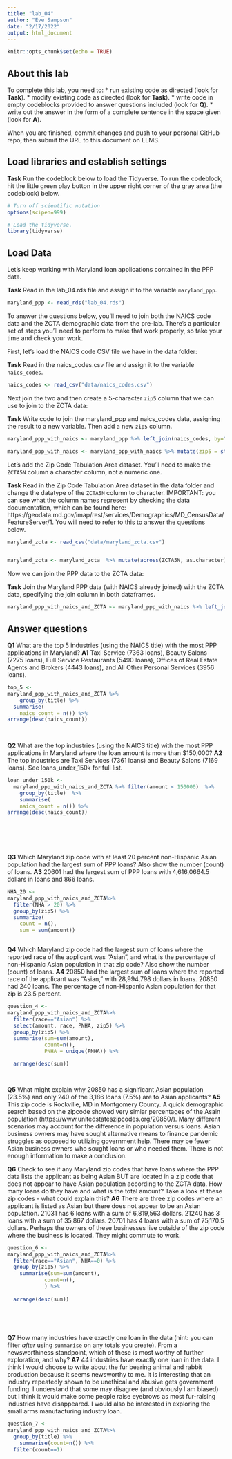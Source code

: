 ```yaml
---
title: "lab_04"
author: "Eve Sampson"
date: "2/17/2022"
output: html_document
---
```


```r
knitr::opts_chunk$set(echo = TRUE)
```

## About this lab

To complete this lab, you need to:
* run existing code as directed (look for **Task**).
* modify existing code as directed (look for **Task**).
* write code in empty codeblocks provided to answer questions included (look for **Q**).
* write out the answer in the form of a complete sentence in the space given (look for **A**).

When you are finished, commit changes and push to your personal GitHub repo, then submit the URL to this document on ELMS.

## Load libraries and establish settings

**Task** Run the codeblock below to load the Tidyverse. To run the codeblock, hit the little green play button in the upper right corner of the gray area (the codeblock) below.

```r
# Turn off scientific notation
options(scipen=999)

# Load the tidyverse.
library(tidyverse)
```

## Load Data

Let's keep working with Maryland loan applications contained in the PPP data.

**Task** Read in the lab_04.rds file and assign it to the variable `maryland_ppp`.

```r
maryland_ppp <- read_rds("lab_04.rds")
```

To answer the questions below, you'll need to join both the NAICS code data and the ZCTA demographic data from the pre-lab. There's a particular set of steps you'll need to perform to make that work properly, so take your time and check your work.

First, let's load the NAICS code CSV file we have in the data folder:

**Task** Read in the naics_codes.csv file and assign it to the variable `naics_codes`.

```r
naics_codes <- read_csv("data/naics_codes.csv")
```

Next join the two and then create a 5-character `zip5` column that we can use to join to the ZCTA data:

**Task** Write code to join the maryland_ppp and naics_codes data, assigning the result to a new variable. Then add a new `zip5` column.

```r

maryland_ppp_with_naics <- maryland_ppp %>% left_join(naics_codes, by="naics_code")

maryland_ppp_with_naics <- maryland_ppp_with_naics %>% mutate(zip5 = str_sub(zip, 1, 5))

```

Let's add the Zip Code Tabulation Area dataset. You'll need to make the `ZCTA5N` column a character column, not a numeric one.

**Task** Read in the Zip Code Tabulation Area dataset in the data folder and change the datatype of the `ZCTA5N` column to character. IMPORTANT: you can see what the column names represent by checking the data documentation, which can be found here: https://geodata.md.gov/imap/rest/services/Demographics/MD_CensusData/FeatureServer/1. You will need to refer to this to answer the questions below.

```r

maryland_zcta <- read_csv("data/maryland_zcta.csv")


maryland_zcta <- maryland_zcta  %>% mutate(across(ZCTA5N, as.character))

```

Now we can join the PPP data to the ZCTA data:

**Task** Join the Maryland PPP data (with NAICS already joined) with the ZCTA data, specifying the join column in both dataframes.

```r
maryland_ppp_with_naics_and_ZCTA <- maryland_ppp_with_naics %>% left_join(maryland_zcta, by=c("zip5"="ZCTA5N"))


```

## Answer questions

**Q1** What are the top 5 industries (using the NAICS title) with the most PPP applications in Maryland?
**A1**  Taxi Service (7363 loans), Beauty Salons (7275 loans), Full Service Restaurants (5490 loans), Offices of Real Estate Agents and Brokers (4443 loans), and All Other Personal Services (3956 loans).





```r
top_5 <-
maryland_ppp_with_naics_and_ZCTA %>%
    group_by(title) %>%
  summarise(
    naics_count = n()) %>%
arrange(desc(naics_count))
  
  

```

**Q2** What are the top industries (using the NAICS title) with the most PPP applications in Maryland where the loan amount is more than $150,000?
**A2** The top industries are Taxi Services (7361 loans) and Beauty Salons (7169 loans). See loans_under_150k for full list. 

```r
loan_under_150k <-
  maryland_ppp_with_naics_and_ZCTA %>% filter(amount < 150000)  %>%
    group_by(title)  %>%
    summarise(
    naics_count = n()) %>%
arrange(desc(naics_count))
  

  
  



```

**Q3** Which Maryland zip code with at least 20 percent non-Hispanic Asian population had the largest sum of PPP loans? Also show the number (count) of loans.
**A3** 20601 had the largest sum of PPP loans with 4,616,0664.5 dollars in loans and 866 loans. 



```r
NHA_20 <- 
maryland_ppp_with_naics_and_ZCTA%>%
  filter(NHA > 20) %>%
  group_by(zip5) %>%
  summarize(
    count = n(),
    sum = sum(amount))



```

**Q4** Which Maryland zip code had the largest sum of loans where the reported race of the applicant was "Asian", and what is the percentage of non-Hispanic Asian population in that zip code? Also show the number (count) of loans.
**A4** 20850 had the largest sum of loans where the reported race of the applicant was "Asian," with 28,994,798 dollars in loans. 20850 had 240 loans. The percentage of non-Hispanic Asian population for that zip is 23.5 percent.

```r

question_4 <- 
maryland_ppp_with_naics_and_ZCTA%>%
  filter(race=="Asian") %>%
  select(amount, race, PNHA, zip5) %>%
  group_by(zip5) %>%
  summarise(sum=sum(amount), 
            count=n(),
            PNHA = unique(PNHA)) %>%

  arrange(desc(sum))

    

```

**Q5** What might explain why 20850 has a significant Asian population (23.5%) and only 240 of the 3,186 loans (7.5%) are to Asian applicants?
**A5** This zip code is Rockville, MD in Montgomery County. A quick demographic search based on the zipcode showed very simiar percentages of the Asain population (https://www.unitedstateszipcodes.org/20850/). Many different scenarios may account for the difference in population versus loans. Asian business owners may have sought alternative means to finance pandemic struggles as opposed to utilizing government help. There may be fewer Asian business owners who sought loans or who needed them. There is not enough information to make a conclusion. 


**Q6** Check to see if any Maryland zip codes that have loans where the PPP data lists the applicant as being Asian BUT are located in a zip code that does not appear to have Asian population according to the ZCTA data. How many loans do they have and what is the total amount? Take a look at these zip codes - what could explain this?
**A6** There are three zip codes where an applicant is listed as Asian but there does not appear to be an Asian population. 21031 has 6 loans with a sum of 6,819,563 dollars. 21240 has 3 loans with a sum of 35,867 dollars. 20701 has 4 loans with a sum of 75,170.5 dollars. Perhaps the owners of these businesses live outside of the zip code where the business is located. They might commute to work.



```r
question_6 <- 
maryland_ppp_with_naics_and_ZCTA%>%
  filter(race=="Asian", NHA==0) %>%
  group_by(zip5) %>%
    summarise(sum=sum(amount), 
            count=n(),
            ) %>%
  
  arrange(desc(sum))
  
  

           


```

**Q7** How many industries have exactly one loan in the data (hint: you can filter _after_ using `summarise` on any totals you create). From a newsworthiness standpoint, which of these is most worthy of further exploration, and why?
**A7** 44 industries have exactly one loan in the data. I think I would choose to write about the fur bearing animal and rabbit production because it seems newsworthy to me. It is interesting  that an industry repeatedly shown to be unethical and abusive gets government funding. I understand that some may disagree (and obviously I am biased) but I think it would make some people raise eyebrows as most fur-raising industries have disappeared. I would also be interested in exploring the small arms manufacturing industry loan.

```r
question_7 <- 
maryland_ppp_with_naics_and_ZCTA%>%
  group_by(title) %>%
    summarise(count=n()) %>%
  filter(count==1)
            


```

